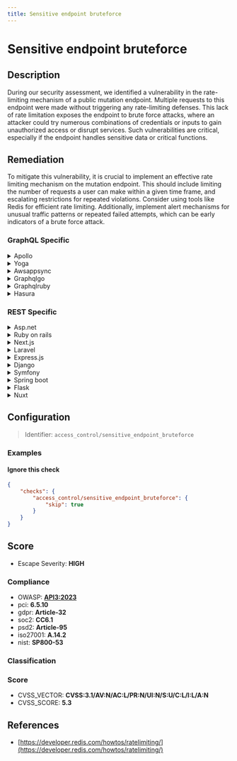```yaml
---
title: Sensitive endpoint bruteforce
---
```


# Sensitive endpoint bruteforce

## Description

During our security assessment, we identified a vulnerability in the rate-limiting mechanism of a public mutation endpoint. Multiple requests to this endpoint were made without triggering any rate-limiting defenses. This lack of rate limitation exposes the endpoint to brute force attacks, where an attacker could try numerous combinations of credentials or inputs to gain unauthorized access or disrupt services. Such vulnerabilities are critical, especially if the endpoint handles sensitive data or critical functions.


## Remediation

To mitigate this vulnerability, it is crucial to implement an effective rate limiting mechanism on the mutation endpoint. This should include limiting the number of requests a user can make within a given time frame, and escalating restrictions for repeated violations. Consider using tools like Redis for efficient rate limiting. Additionally, implement alert mechanisms for unusual traffic patterns or repeated failed attempts, which can be early indicators of a brute force attack.



### GraphQL Specific

<details>
    <summary>Apollo</summary>

Implement rate limiting in Apollo Server to prevent brute force attacks. Use Apollo Server's built-in support for defining custom directives or integrate with existing rate-limiting libraries.

</details>

<details>
    <summary>Yoga</summary>

Incorporate rate limiting in GraphQL Yoga by using middleware that can limit the number of requests a user can make to an endpoint.

</details>

<details>
    <summary>Awsappsync</summary>

Utilize AWS AppSync's built-in features to set up rate limiting. Configure the AWS AppSync API to use API keys or AWS IAM permissions to control and limit access rates.

</details>

<details>
    <summary>Graphqlgo</summary>

Implement rate limiting in your GraphQL Go server by using a middleware that can restrict the rate of incoming requests.

</details>

<details>
    <summary>Graphqlruby</summary>

In GraphQL Ruby, use the built-in complexity and depth analysis to mitigate against brute force attacks by limiting the complexity of the queries that can be executed.

</details>

<details>
    <summary>Hasura</summary>

Leverage Hasura's support for setting up rate limits on its actions and subscriptions to prevent abuse.

</details>


### REST Specific

<details>
    <summary>Asp.net</summary>

Use ASP.NET's built-in rate limiting features or third-party libraries like AspNetCoreRateLimit to prevent brute force attacks on endpoints.

</details>

<details>
    <summary>Ruby on rails</summary>

In Ruby on Rails, use Rack::Attack or similar middleware to throttle requests and protect sensitive endpoints from brute force attacks.

</details>

<details>
    <summary>Next.js</summary>

For Next.js applications, implement rate limiting using middleware or third-party libraries to protect API routes.

</details>

<details>
    <summary>Laravel</summary>

Use Laravel's built-in rate limiting features to protect routes by limiting the number of requests that can be made within a certain time frame.

</details>

<details>
    <summary>Express.js</summary>

Implement rate limiting in Express.js applications using the express-rate-limit middleware to prevent brute force attacks.

</details>

<details>
    <summary>Django</summary>

In Django, use the django-ratelimit library to apply rate limiting to views and protect against brute force attacks.

</details>

<details>
    <summary>Symfony</summary>

Utilize Symfony's rate limiter component to create custom rate limiting policies for your application's endpoints.

</details>

<details>
    <summary>Spring boot</summary>

In Spring Boot, use a combination of HTTP request interceptors and a rate limiting service to protect your endpoints.

</details>

<details>
    <summary>Flask</summary>

For Flask applications, use Flask-Limiter to add rate limiting capabilities to your endpoints.

</details>

<details>
    <summary>Nuxt</summary>

In Nuxt.js, use middleware to implement rate limiting and protect your API routes from excessive requests.

</details>

## Configuration

> Identifier: `access_control/sensitive_endpoint_bruteforce`



### Examples



#### Ignore this check

```json
{
    "checks": {
        "access_control/sensitive_endpoint_bruteforce": {
            "skip": true
        }
    }
}
```




## Score

- Escape Severity: **<span className="high-severity">HIGH</span>**

### Compliance

- OWASP: **[API3:2023](https://github.com/OWASP/API-Security/blob/master/editions/2023/en/0xa3-broken-object-property-level-authorization.md)**
- pci: **6.5.10**
- gdpr: **Article-32**
- soc2: **CC6.1**
- psd2: **Article-95**
- iso27001: **A.14.2**
- nist: **SP800-53**


### Classification






### Score

- CVSS_VECTOR: **CVSS:3.1/AV:N/AC:L/PR:N/UI:N/S:U/C:L/I:L/A:N**
- CVSS_SCORE: **5.3**

## References

- [https://developer.redis.com/howtos/ratelimiting/](https://developer.redis.com/howtos/ratelimiting/)
  